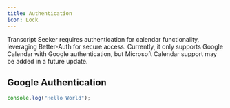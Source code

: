 ```yaml
---
title: Authentication
icon: Lock
---
```


Transcript Seeker requires authentication for calendar functionality, leveraging Better-Auth for secure access. Currently, it only supports Google Calendar with Google authentication, but Microsoft Calendar support may be added in a future update.

## Google Authentication

```js
console.log("Hello World");
```
